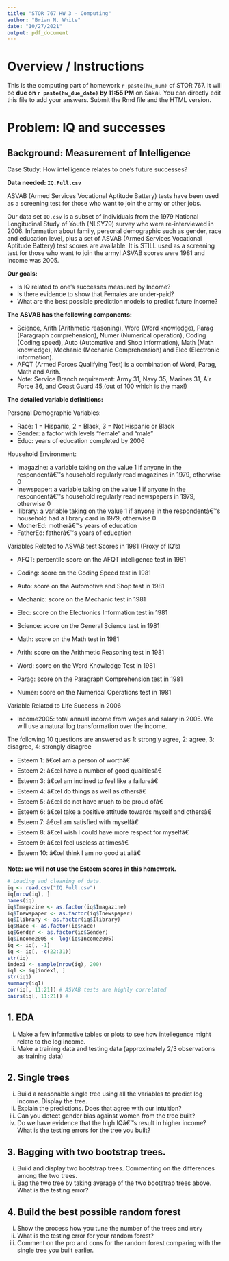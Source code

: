 ```yaml
---
title: "STOR 767 HW 3 - Computing"
author: "Brian N. White"
date: "10/27/2021"
output: pdf_document
---
```


# Overview / Instructions

This is the computing part of homework `r paste(hw_num)` of STOR 767. It will be **due on `r paste(hw_due_date)` by 11:55 PM** on Sakai. You can directly edit this file to add your answers. Submit the Rmd file and the HTML version.

# Problem: IQ and successes

## Background: Measurement of Intelligence 

Case Study:  How intelligence relates to one's future successes?

**Data needed: `IQ.Full.csv`**

ASVAB (Armed Services Vocational Aptitude Battery) tests have been used as a screening test for those who want to join the army or other jobs. 

Our data set `IQ.csv` is a subset of individuals from the 1979 National Longitudinal Study of 
Youth (NLSY79) survey who were re-interviewed in 2006. Information about family, personal demographic such as gender, race and education level, plus a set of ASVAB (Armed Services Vocational Aptitude Battery) test scores are available. It is STILL used as a screening test for those who want to join the army! ASVAB scores were 1981 and income was 2005. 

**Our goals:** 

+ Is IQ related to one's successes measured by Income?
+ Is there evidence to show that Females are under-paid?
+ What are the best possible prediction models to predict future income? 


**The ASVAB has the following components:**

+ Science, Arith (Arithmetic reasoning), Word (Word knowledge), Parag (Paragraph comprehension), Numer (Numerical operation), Coding (Coding speed), Auto (Automative and Shop information), Math (Math knowledge), Mechanic (Mechanic Comprehension) and Elec (Electronic information).
+ AFQT (Armed Forces Qualifying Test) is a combination of Word, Parag, Math and Arith.
+ Note: Service Branch requirement: Army 31, Navy 35, Marines 31, Air Force 36, and Coast Guard 45,(out of 100 which is the max!) 

**The detailed variable definitions:**

Personal Demographic Variables: 

 * Race: 1 = Hispanic, 2 = Black, 3 = Not Hispanic or Black
 * Gender: a factor with levels "female" and "male"
 * Educ: years of education completed by 2006
 
Household Environment: 
 
* Imagazine: a variable taking on the value 1 if anyone in the respondentâ€™s household regularly read
	magazines in 1979, otherwise 0
* Inewspaper: a variable taking on the value 1 if anyone in the respondentâ€™s household regularly read
	newspapers in 1979, otherwise 0
* Ilibrary: a variable taking on the value 1 if anyone in the respondentâ€™s household had a library card
	in 1979, otherwise 0
* MotherEd: motherâ€™s years of education
* FatherEd: fatherâ€™s years of education

Variables Related to ASVAB test Scores in 1981 (Proxy of IQ's)

* AFQT: percentile score on the AFQT intelligence test in 1981 
* Coding: score on the Coding Speed test in 1981
* Auto: score on the Automotive and Shop test in 1981
* Mechanic: score on the Mechanic test in 1981
* Elec: score on the Electronics Information test in 1981

* Science: score on the General Science test in 1981
* Math: score on the Math test in 1981
* Arith: score on the Arithmetic Reasoning test in 1981
* Word: score on the Word Knowledge Test in 1981
* Parag: score on the Paragraph Comprehension test in 1981
* Numer: score on the Numerical Operations test in 1981

Variable Related to Life Success in 2006

* Income2005: total annual income from wages and salary in 2005. We will use a natural log transformation over the income.

The following 10 questions are answered as 1: strongly agree, 2: agree, 3: disagree, 4: strongly disagree

* Esteem 1: â€œI am a person of worthâ€
* Esteem 2: â€œI have a number of good qualitiesâ€
* Esteem 3: â€œI am inclined to feel like a failureâ€
* Esteem 4: â€œI do things as well as othersâ€
* Esteem 5: â€œI do not have much to be proud ofâ€
* Esteem 6: â€œI take a positive attitude towards myself and othersâ€
* Esteem 7: â€œI am satisfied with myselfâ€
* Esteem 8: â€œI wish I could have more respect for myselfâ€
* Esteem 9: â€œI feel useless at timesâ€
* Esteem 10: â€œI think I am no good at allâ€

**Note: we will not use the Esteem scores in this homework.**

```r
# Loading and cleaning of data.
iq <- read.csv("IQ.Full.csv")
iq[nrow(iq), ]
names(iq)
iq$Imagazine <- as.factor(iq$Imagazine)
iq$Inewspaper <- as.factor(iq$Inewspaper) 
iq$Ilibrary <- as.factor(iq$Ilibrary)
iq$Race <- as.factor(iq$Race)
iq$Gender <- as.factor(iq$Gender)
iq$Income2005 <- log(iq$Income2005)
iq <- iq[, -1]
iq <- iq[, -c(22:31)]
str(iq)
index1 <- sample(nrow(iq), 200)
iq1 <- iq[index1, ]
str(iq1)
summary(iq1)
cor(iq[, 11:21]) # ASVAB tests are highly correlated
pairs(iq[, 11:21]) # 
```

## 1. EDA
i. Make a few informative tables or plots to see how intellegence might relate to the log income.
ii. Make a training data and testing data (approximately 2/3 observations as training data)

## 2. Single trees
i. Build a reasonable single tree using all the variables to predict log income. Display the tree.
ii. Explain the predictions. Does that agree with our intuition?
iii. Can you detect gender bias against women from the tree built?
iv. Do we have evidence that the high IQâ€™s result in higher income? What is the testing errors for the tree you built?

## 3. Bagging with two bootstrap trees.
i. Build and display two bootstrap trees. Commenting on the differences among the two trees.
ii. Bag the two tree by taking average of the two bootstrap trees above. What is the testing error?

## 4. Build the best possible random forest
i. Show the process how you tune the number of the trees and `mtry`
ii. What is the testing error for your random forest?
iii. Comment on the pro and cons for the random forest comparing with the single tree you built earlier.